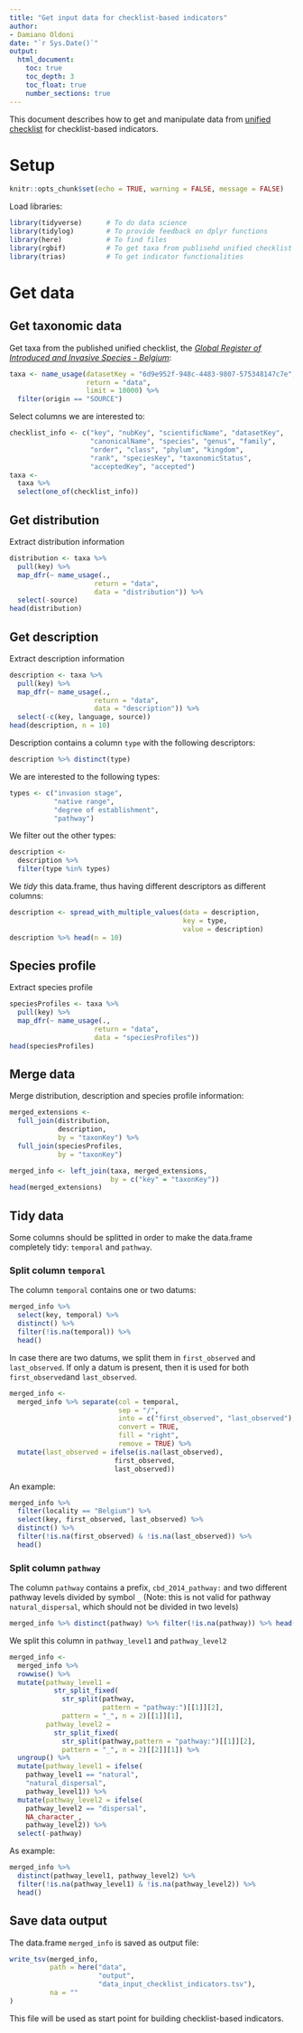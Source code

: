 ```yaml
---
title: "Get input data for checklist-based indicators"
author:
- Damiano Oldoni
date: "`r Sys.Date()`"
output:
  html_document:
    toc: true
    toc_depth: 3
    toc_float: true
    number_sections: true
---
```


This document describes how to get and manipulate data from [unified checklist](https://www.gbif.org/dataset/6d9e952f-948c-4483-9807-575348147c7e) for checklist-based indicators.

# Setup

```r
knitr::opts_chunk$set(echo = TRUE, warning = FALSE, message = FALSE)
```

Load libraries:

```r
library(tidyverse)      # To do data science
library(tidylog)        # To provide feedback on dplyr functions
library(here)           # To find files
library(rgbif)          # To get taxa from publisehd unified checklist
library(trias)          # To get indicator functionalities
```

# Get data

## Get taxonomic data

Get taxa from the published unified checklist, the [*Global Register of Introduced and Invasive Species - Belgium*](https://www.gbif.org/dataset/6d9e952f-948c-4483-9807-575348147c7e):

```r
taxa <- name_usage(datasetKey = "6d9e952f-948c-4483-9807-575348147c7e",
                   return = "data",
                   limit = 10000) %>%
  filter(origin == "SOURCE")
```

Select columns we are interested to:

```r
checklist_info <- c("key", "nubKey", "scientificName", "datasetKey",
                    "canonicalName", "species", "genus", "family", 
                    "order", "class", "phylum", "kingdom",	
                    "rank", "speciesKey", "taxonomicStatus", 	
                    "acceptedKey", "accepted")
taxa <-
  taxa %>%
  select(one_of(checklist_info))
```


## Get distribution

Extract distribution information

```r
distribution <- taxa %>%
  pull(key) %>%
  map_dfr(~ name_usage(.,
                     return = "data",
                     data = "distribution")) %>% 
  select(-source)
head(distribution)
```

## Get description

Extract description information

```r
description <- taxa %>%
  pull(key) %>%
  map_dfr(~ name_usage(.,
                     return = "data",
                     data = "description")) %>% 
  select(-c(key, language, source))
head(description, n = 10)
```

Description contains a column `type` with the following descriptors: 

```r
description %>% distinct(type)
```

We are interested to the following types:

```r
types <- c("invasion stage", 
           "native range", 
           "degree of establishment", 
           "pathway")
```

We filter out the other types:

```r
description <- 
  description %>%
  filter(type %in% types)
```

We *tidy* this data.frame, thus having different descriptors as different columns:

```r
description <- spread_with_multiple_values(data = description,
                                           key = type,
                                           value = description)
description %>% head(n = 10)
```

## Species profile

Extract species profile

```r
speciesProfiles <- taxa %>%
  pull(key) %>%
  map_dfr(~ name_usage(.,
                     return = "data",
                     data = "speciesProfiles"))
head(speciesProfiles)
```

## Merge data

Merge distribution, description and species profile information:

```r
merged_extensions <- 
  full_join(distribution,
            description,
            by = "taxonKey") %>%
  full_join(speciesProfiles,
            by = "taxonKey")

merged_info <- left_join(taxa, merged_extensions,
                         by = c("key" = "taxonKey"))
head(merged_extensions)
```

## Tidy data

Some columns should be splitted in order to make the data.frame completely tidy: `temporal` and `pathway`.

### Split column `temporal`

The column `temporal` contains one or two datums:

```r
merged_info %>% 
  select(key, temporal) %>% 
  distinct() %>% 
  filter(!is.na(temporal)) %>%
  head()
```

In case there are two datums, we split them in `first_observed` and `last_observed`. If only a datum is present, then it is used for both  `first_observed`and `last_observed`.

```r
merged_info <-
  merged_info %>% separate(col = temporal,
                           sep = "/",
                           into = c("first_observed", "last_observed"),
                           convert = TRUE,
                           fill = "right",
                           remove = TRUE) %>%
  mutate(last_observed = ifelse(is.na(last_observed),
                          first_observed,
                          last_observed))
```

An example:

```r
merged_info %>% 
  filter(locality == "Belgium") %>% 
  select(key, first_observed, last_observed) %>%
  distinct() %>%
  filter(!is.na(first_observed) & !is.na(last_observed)) %>%
  head()
```

### Split column `pathway`

The column `pathway` contains a prefix, `cbd_2014_pathway:` and two different pathway levels divided by symbol `_` (Note: this is not valid for pathway `natural_dispersal`, which should not be divided in two levels)

```r
merged_info %>% distinct(pathway) %>% filter(!is.na(pathway)) %>% head()
```

We split this column in `pathway_level1` and `pathway_level2`

```r
merged_info <-
  merged_info %>% 
  rowwise() %>%
  mutate(pathway_level1 = 
           str_split_fixed(
             str_split(pathway,
                       pattern = "pathway:")[[1]][2],
             pattern = "_", n = 2)[[1]][1],
         pathway_level2 = 
           str_split_fixed(
             str_split(pathway,pattern = "pathway:")[[1]][2],
             pattern = "_", n = 2)[[2]][1]) %>%
  ungroup() %>%
  mutate(pathway_level1 = ifelse(
    pathway_level1 == "natural",
    "natural_dispersal",
    pathway_level1)) %>%
  mutate(pathway_level2 = ifelse(
    pathway_level2 == "dispersal",
    NA_character_,
    pathway_level2)) %>%
  select(-pathway)
```

As example:

```r
merged_info %>% 
  distinct(pathway_level1, pathway_level2) %>%
  filter(!is.na(pathway_level1) & !is.na(pathway_level2)) %>%
  head()
```

## Save data output

The data.frame `merged_info` is saved as output file:

```r
write_tsv(merged_info, 
          path = here("data", 
                      "output", 
                      "data_input_checklist_indicators.tsv"),
          na = ""
)
```

This file will be used as start point for building checklist-based indicators.
